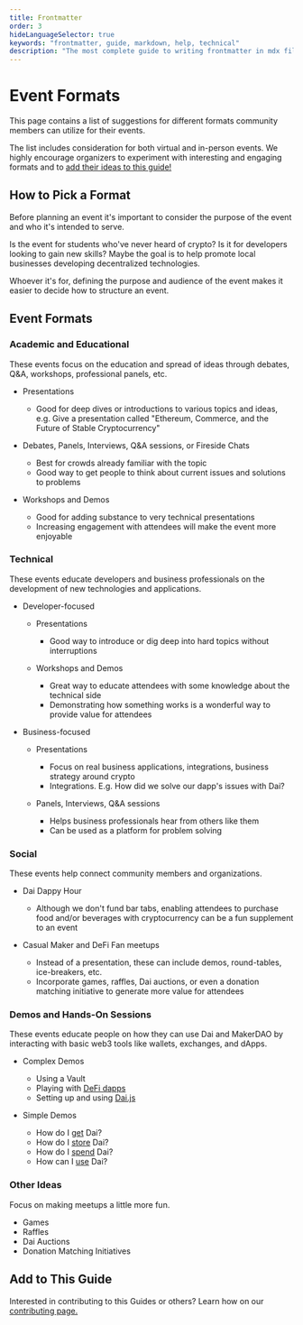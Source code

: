 ---
title: Frontmatter
order: 3
hideLanguageSelector: true
keywords: "frontmatter, guide, markdown, help, technical"
description: "The most complete guide to writing frontmatter in mdx files that you've ever read."
---

# Event Formats

This page contains a list of suggestions for different formats community members can utilize for their events.

The list includes consideration for both virtual and in-person events. We highly encourage organizers to experiment with interesting and engaging formats and to [add their ideas to this guide!](../content/)

## How to Pick a Format

Before planning an event it's important to consider the purpose of the event and who it's intended to serve. 

Is the event for students who've never heard of crypto? Is it for developers looking to gain new skills? Maybe the goal is to help promote local businesses developing decentralized technologies.

Whoever it's for, defining the purpose and audience of the event makes it easier to decide how to structure an event.

## Event Formats

### Academic and Educational

These events focus on the education and spread of ideas through debates, Q&A, workshops, professional panels, etc.

* Presentations
  * Good for deep dives or introductions to various topics and ideas, e.g. Give a presentation called "Ethereum, Commerce, and the Future of Stable Cryptocurrency"

* Debates, Panels, Interviews, Q&A sessions, or Fireside Chats
  * Best for crowds already familiar with the topic
  * Good way to get people to think about current issues and solutions to problems

* Workshops and Demos
  * Good for adding substance to very technical presentations
  * Increasing engagement with attendees will make the event more enjoyable

### Technical

These events educate developers and business professionals on the development of new technologies and applications.

* Developer-focused
  * Presentations
    * Good way to introduce or dig deep into hard topics without interruptions

  * Workshops and Demos
    * Great way to educate attendees with some knowledge about the technical side
    * Demonstrating how something works is a wonderful way to provide value for attendees

* Business-focused
  * Presentations
    * Focus on real business applications, integrations, business strategy around crypto
    * Integrations. E.g. How did we solve our dapp's issues with Dai?

  * Panels, Interviews, Q&A sessions
    * Helps business professionals hear from others like them
    * Can be used as a platform for problem solving

### Social

These events help connect community members and organizations.

* Dai Dappy Hour
  * Although we don't fund bar tabs, enabling attendees to purchase food and/or beverages with cryptocurrency can be a fun supplement to an event

* Casual Maker and DeFi Fan meetups
  * Instead of a presentation, these can include demos, round-tables, ice-breakers, etc.
  * Incorporate games, raffles, Dai auctions, or even a donation matching initiative to generate more value for attendees

### Demos and Hands-On Sessions

These events educate people on how they can use Dai and MakerDAO by interacting with basic web3 tools like wallets, exchanges, and dApps.

* Complex Demos
  * Using a Vault
  * Playing with [DeFi dapps](https://awesome.makerdao.com/#use-dai)
  * Setting up and using [Dai.js](https://docs.makerdao.com/building-with-maker/daijs)

* Simple Demos
  * How do I [get](https://awesome.makerdao.com/#earn-dai) Dai?
  * How do I [store](https://awesome.makerdao.com/#hold-dai) Dai?
  * How do I [spend](https://awesome.makerdao.com/#spend-dai) Dai?
  * How can I [use](https://awesome.makerdao.com/#use-dai) Dai?

### Other Ideas

Focus on making meetups a little more fun.

* Games
* Raffles
* Dai Auctions
* Donation Matching Initiatives

## Add to This Guide

Interested in contributing to this Guides or others? Learn how on our [contributing page.](../content/)
